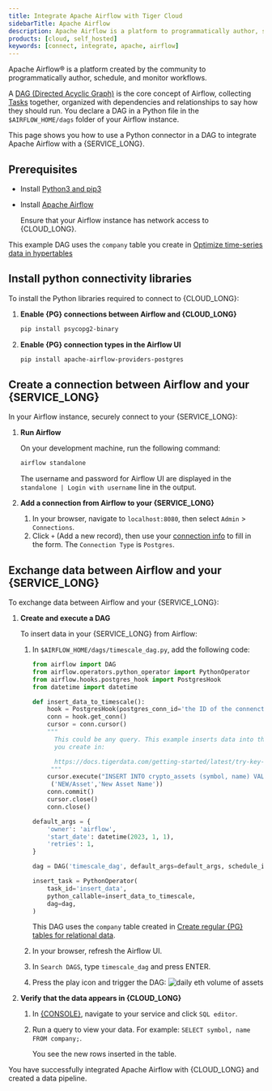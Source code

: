 ```yaml
---
title: Integrate Apache Airflow with Tiger Cloud
sidebarTitle: Apache Airflow
description: Apache Airflow is a platform to programmatically author, schedule, and monitor workflows. Integrate Apache Airflow with Tiger Cloud and create a data pipeline
products: [cloud, self_hosted]
keywords: [connect, integrate, apache, airflow]
---
```



Apache Airflow® is a platform created by the community to programmatically author, schedule, and monitor workflows.

A [DAG (Directed Acyclic Graph)][Airflow-DAG] is the core concept of Airflow, collecting [Tasks][Airflow-Task] together,
organized with dependencies and relationships to say how they should run. You declare a DAG in a Python file
in the `$AIRFLOW_HOME/dags` folder of your Airflow instance.

This page shows you how to use a Python connector in a DAG to integrate Apache Airflow with a {SERVICE_LONG}.

## Prerequisites

<IntegrationPrereqs />

* Install [Python3 and pip3][install-python-pip] 
* Install [Apache Airflow][install-apache-airflow]

   Ensure that your Airflow instance has network access to {CLOUD_LONG}.

This example DAG uses the `company` table you create in [Optimize time-series data in hypertables][create-a-table-in-timescale]

## Install python connectivity libraries

To install the Python libraries required to connect to {CLOUD_LONG}:

<Procedure>

1. **Enable {PG} connections between Airflow and {CLOUD_LONG}**

    ```bash
    pip install psycopg2-binary
    ```

1. **Enable {PG} connection types in the Airflow UI**

    ```bash
    pip install apache-airflow-providers-postgres
    ```
   
</Procedure>

## Create a connection between Airflow and your {SERVICE_LONG}

In your Airflow instance, securely connect to your {SERVICE_LONG}:

<Procedure>

1.  **Run Airflow**

    On your development machine, run the following command:

    ```bash
    airflow standalone
    ```

    The username and password for Airflow UI are displayed in the `standalone | Login with username`
    line in the output.

1. **Add a connection from Airflow to your {SERVICE_LONG}**

   1. In your browser, navigate to `localhost:8080`, then select `Admin` > `Connections`.
   1. Click `+` (Add a new record), then use your [connection info][connection-info] to fill in 
      the form. The `Connection Type` is `Postgres`.

</Procedure> 

## Exchange data between Airflow and your {SERVICE_LONG}
 
To exchange data between Airflow and your {SERVICE_LONG}:

<Procedure>

1. **Create and execute a DAG** 

   To insert data in your {SERVICE_LONG} from Airflow:
   1. In `$AIRFLOW_HOME/dags/timescale_dag.py`, add the following code:

       ```python
       from airflow import DAG
       from airflow.operators.python_operator import PythonOperator
       from airflow.hooks.postgres_hook import PostgresHook
       from datetime import datetime
   
       def insert_data_to_timescale():
           hook = PostgresHook(postgres_conn_id='the ID of the connenction you created')
           conn = hook.get_conn()
           cursor = conn.cursor()
           """
             This could be any query. This example inserts data into the table
             you create in:
      
             https://docs.tigerdata.com/getting-started/latest/try-key-features-timescale-products/#optimize-time-series-data-in-hypertables
            """            
           cursor.execute("INSERT INTO crypto_assets (symbol, name) VALUES (%s, %s)",
            ('NEW/Asset','New Asset Name'))
           conn.commit()
           cursor.close()
           conn.close()
   
       default_args = {
           'owner': 'airflow',
           'start_date': datetime(2023, 1, 1),
           'retries': 1,
       }
   
       dag = DAG('timescale_dag', default_args=default_args, schedule_interval='@daily')
   
       insert_task = PythonOperator(
           task_id='insert_data',
           python_callable=insert_data_to_timescale,
           dag=dag,
       )
       ```
      This DAG uses the `company` table created in [Create regular {PG} tables for relational data][create-a-table-in-timescale].

   1.  In your browser, refresh the Airflow UI.
   1.  In `Search DAGS`, type `timescale_dag` and press ENTER.  
   1.  Press the play icon and trigger the DAG:
       ![daily eth volume of assets](https://assets.timescale.com/docs/images/integrations-apache-airflow.png)
1. **Verify that the data appears in {CLOUD_LONG}** 

   1. In [{CONSOLE}][console], navigate to your service and click `SQL editor`. 
   1. Run a query to view your data. For example: `SELECT symbol, name FROM company;`. 
   
      You see the new rows inserted in the table.

</Procedure>

You have successfully integrated Apache Airflow with {CLOUD_LONG} and created a data pipeline.


[create-a-table-in-timescale]: /getting-started/:currentVersion:/try-key-features-timescale-products/#optimize-time-series-data-in-hypertables
[install-apache-airflow]: https://airflow.apache.org/docs/apache-airflow/stable/start.html
[install-python-pip]: https://docs.python.org/3/using/index.html
[console]: https://console.cloud.timescale.com/
[create-service]: /cloud/get-started/create-services
[enable-timescaledb]: /self-hosted/:currentVersion:/install/
[connection-info]: /integrations/:currentVersion:/find-connection-details/
[Airflow-DAG]: https://airflow.apache.org/docs/apache-airflow/stable/core-concepts/dags.html#dags
[Airflow-Task]:https://airflow.apache.org/docs/apache-airflow/stable/core-concepts/tasks.html
[Airflow_UI]: localhost:8080
